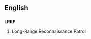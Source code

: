 ==English==

==={{initialism}}===
'''LRRP'''

# Long-Range Reconnaissance Patrol
{{count page|[[Wiktionary:Page count]]}}